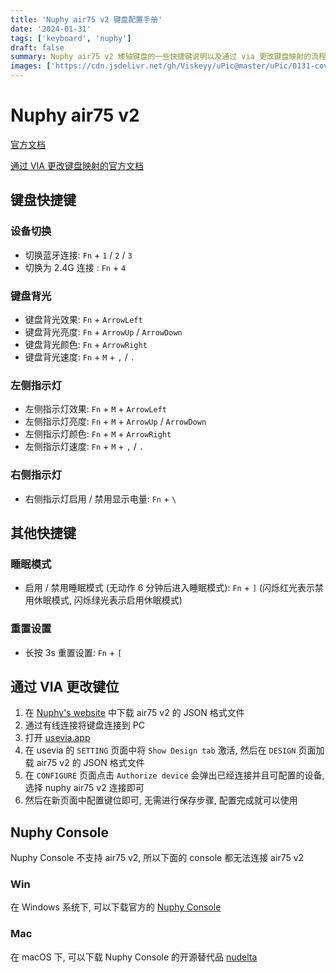 ```yaml
---
title: 'Nuphy air75 v2 键盘配置手册'
date: '2024-01-31'
tags: ['keyboard', 'nuphy']
draft: false
summary: Nuphy air75 v2 矮轴键盘的一些快捷键说明以及通过 via 更改键盘映射的流程
images: ['https://cdn.jsdelivr.net/gh/Viskeyy/uPic@master/uPic/0131-coverImg_169_2024131121924.png']
---
```


# Nuphy air75 v2

[官方文档](https://manuals.plus/nuphy/air75-mechanical-keyboard-manual#via_keymap_configurator)

[通过 VIA 更改键盘映射的官方文档](https://nuphy.com/pages/via-usage-guide-for-nuphy-keyboards)

## 键盘快捷键

### 设备切换

- 切换蓝牙连接: `Fn` + `1` / `2` / `3`
- 切换为 2.4G 连接 : `Fn` + `4`

### 键盘背光

- 键盘背光效果: `Fn` + `ArrowLeft`
- 键盘背光亮度: `Fn` + `ArrowUp` / `ArrowDown`
- 键盘背光颜色: `Fn` + `ArrowRight`
- 键盘背光速度: `Fn` + `M` + `,` / `.`

### 左侧指示灯

- 左侧指示灯效果: `Fn` + `M` + `ArrowLeft`
- 左侧指示灯亮度: `Fn` + `M` + `ArrowUp` / `ArrowDown`
- 左侧指示灯颜色: `Fn` + `M` + `ArrowRight`
- 左侧指示灯速度: `Fn` + `M` + `,` / `.`

### 右侧指示灯

- 右侧指示灯启用 / 禁用显示电量: `Fn` + `\`

## 其他快捷键

### 睡眠模式

- 启用 / 禁用睡眠模式 (无动作 6 分钟后进入睡眠模式): `Fn` + `]` (闪烁红光表示禁用休眠模式, 闪烁绿光表示启用休眠模式)

### 重置设置

- 长按 3s 重置设置: `Fn` + `[`

## 通过 VIA 更改键位

1. 在 [Nuphy's website](https://nuphy.com/pages/json-files-for-nuphy-keyboards) 中下载 air75 v2 的 JSON 格式文件
2. 通过有线连接将键盘连接到 PC
3. 打开 [usevia.app](https://usevia.app/)
4. 在 usevia 的 `SETTING` 页面中将 `Show Design tab` 激活, 然后在 `DESIGN` 页面加载 air75 v2 的 JSON 格式文件
5. 在 `CONFIGURE` 页面点击 `Authorize device` 会弹出已经连接并且可配置的设备, 选择 nuphy air75 v2 连接即可
6. 然后在新页面中配置键位即可, 无需进行保存步骤, 配置完成就可以使用

## Nuphy Console

Nuphy Console 不支持 air75 v2, 所以下面的 console 都无法连接 air75 v2

### Win

在 Windows 系统下, 可以下载官方的 [Nuphy Console](https://nuphy.com/pages/nuphy-console)

### Mac

在 macOS 下, 可以下载 Nuphy Console 的开源替代品 [nudelta](https://github.com/donn/nudelta)
